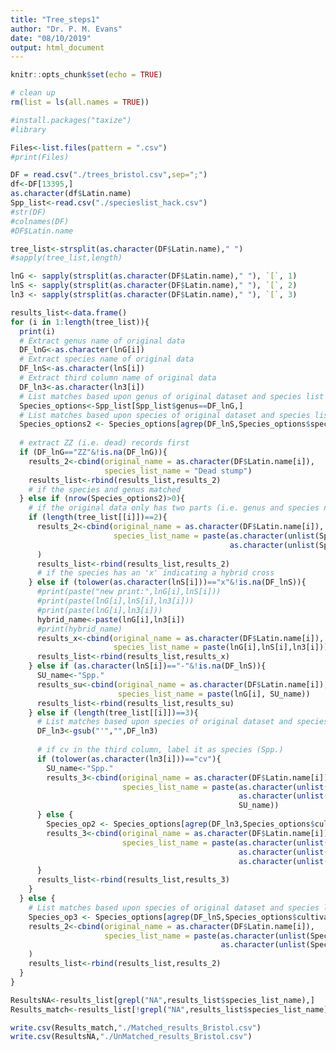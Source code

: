 ```yaml
---
title: "Tree_steps1"
author: "Dr. P. M. Evans"
date: "08/10/2019"
output: html_document
---
```


```r
knitr::opts_chunk$set(echo = TRUE)

# clean up
rm(list = ls(all.names = TRUE))
```

```r
#install.packages("taxize")
#library
```

```r
Files<-list.files(pattern = ".csv")
#print(Files)

DF = read.csv("./trees_bristol.csv",sep=";")
df<-DF[13395,]
as.character(df$Latin.name)
Spp_list<-read.csv("./specieslist_hack.csv")
#str(DF)
#colnames(DF)
#DF$Latin.name

tree_list<-strsplit(as.character(DF$Latin.name)," ")
#sapply(tree_list,length)

lnG <- sapply(strsplit(as.character(DF$Latin.name)," "), `[`, 1)
lnS <- sapply(strsplit(as.character(DF$Latin.name)," "), `[`, 2)
ln3 <- sapply(strsplit(as.character(DF$Latin.name)," "), `[`, 3)

results_list<-data.frame()
for (i in 1:length(tree_list)){
  print(i)
  # Extract genus name of original data
  DF_lnG<-as.character(lnG[i])
  # Extract species name of original data
  DF_lnS<-as.character(lnS[i])
  # Extract third column name of original data
  DF_ln3<-as.character(ln3[i])
  # List matches based upon genus of original dataset and species list
  Species_options<-Spp_list[Spp_list$genus==DF_lnG,]
  # List matches based upon species of original dataset and species list, using fuzzy matching    
  Species_options2 <- Species_options[agrep(DF_lnS,Species_options$species),]
  
  # extract ZZ (i.e. dead) records first
  if (DF_lnG=="ZZ"&!is.na(DF_lnG)){
    results_2<-cbind(original_name = as.character(DF$Latin.name[i]),
                     species_list_name = "Dead stump")
    results_list<-rbind(results_list,results_2)
    # if the species and genus matched
  } else if (nrow(Species_options2)>0){
    # if the original data only has two parts (i.e. genus and species name), output them to results
    if (length(tree_list[[i]])==2){    
      results_2<-cbind(original_name = as.character(DF$Latin.name[i]),
                       species_list_name = paste(as.character(unlist(Species_options2[1,1])),
                                                 as.character(unlist(Species_options2[1,2])))
      )
      results_list<-rbind(results_list,results_2)
      # if the species has an 'x' indicating a hybrid cross
    } else if (tolower(as.character(lnS[i]))=="x"&!is.na(DF_lnS)){
      #print(paste("new print:",lnG[i],lnS[i]))
      #print(paste(lnG[i],lnS[i],ln3[i]))
      #print(paste(lnG[i],ln3[i]))
      hybrid_name<-paste(lnG[i],ln3[i])
      #print(hybrid_name)
      results_x<-cbind(original_name = as.character(DF$Latin.name[i]),
                       species_list_name = paste(lnG[i],lnS[i],ln3[i]))
      results_list<-rbind(results_list,results_x)
    } else if (as.character(lnS[i])=="-"&!is.na(DF_lnS)){
      SU_name<-"Spp."
      results_su<-cbind(original_name = as.character(DF$Latin.name[i]),
                        species_list_name = paste(lnG[i], SU_name))
      results_list<-rbind(results_list,results_su)
    } else if (length(tree_list[[i]])==3){    
      # List matches based upon species of original dataset and species list 
      DF_ln3<-gsub("'","",DF_ln3)
      
      # if cv in the third column, label it as species (Spp.)
      if (tolower(as.character(ln3[i]))=="cv"){
        SU_name<-"Spp."
        results_3<-cbind(original_name = as.character(DF$Latin.name[i]),
                         species_list_name = paste(as.character(unlist(Species_options2[1,1])),
                                                   as.character(unlist(Species_options2[1,2])),
                                                   SU_name))
      } else {
        Species_op2 <- Species_options[agrep(DF_ln3,Species_options$cultivar),]
        results_3<-cbind(original_name = as.character(DF$Latin.name[i]),
                         species_list_name = paste(as.character(unlist(Species_options2[1,1])),
                                                   as.character(unlist(Species_options2[1,2])),
                                                   as.character(unlist(Species_op2[1,3]))))
      }
      results_list<-rbind(results_list,results_3)
    }
  } else {
    # List matches based upon species of original dataset and species list, using fuzzy matching    
    Species_op3 <- Species_options[agrep(DF_lnS,Species_options$cultivar),]
    results_2<-cbind(original_name = as.character(DF$Latin.name[i]),
                     species_list_name = paste(as.character(unlist(Species_options[1,1])),
                                               as.character(unlist(Species_op3[1,3])))
    )
    results_list<-rbind(results_list,results_2)
  }
}

ResultsNA<-results_list[grepl("NA",results_list$species_list_name),]
Results_match<-results_list[!grepl("NA",results_list$species_list_name),]

write.csv(Results_match,"./Matched_results_Bristol.csv")
write.csv(ResultsNA,"./UnMatched_results_Bristol.csv")

```
